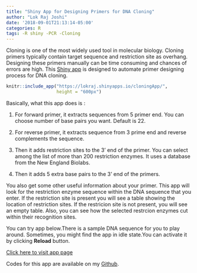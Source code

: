 ```yaml
---
title: "Shiny App for Designing Primers for DNA Cloning"
author: "Lok Raj Joshi"
date: '2018-09-01T21:13:14-05:00'
categories: R
tags: -R shiny -PCR -Cloning
---
```




Cloning is one of the most widely used tool in molecular biology. Cloning primers typically contain target sequence and restriction site as overhang. Designing these primers manually can be time consuming and chances of errors are high. This [Shiny app](https://lokraj.shinyapps.io/cloningApp/)  is designed to automate primer designing process for DNA cloning.



```r
knitr::include_app("https://lokraj.shinyapps.io/cloningApp/",
                   height = "600px")

```

Basically, what this app does is :

1. For forward primer, it extracts sequences from 5 primer end. You can choose number of base pairs you want. Default is 22.

2. For reverse primer, it extracts sequence from 3 prime end and reverse complements the sequence.

3. Then it adds restriction sites to the 3' end of the primer. You can select among the list of more than 200 restriction enzymes. It uses a database from the New England Biolabs.  

3. Then it adds 5 extra base pairs to the 3' end of the primers. 


You also get some other useful information about your primer. This app will look for the restriction enzyme sequence within the DNA sequence that you enter. If the restriction site is present you will see a table showing the location of restriction sites. If the restricion site is not present, you will see an empty table. Also, you can see how the selected restrcion enzymes cut within their recognition sites.


You can try app below.There is a sample DNA sequence for you to play around. Sometimes, you might find the app in idle state.You can activate it by clicking **Reload** button. 


[Click here to visit app page](https://lokraj.shinyapps.io/cloningApp/) 

Codes for this app are available on my [Github](https://github.com/lrjoshi/cloningApp).